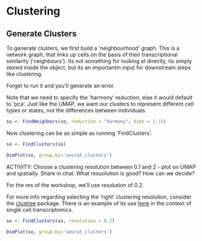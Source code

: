 # Clustering{#clustering}



## Generate Clusters

To generate clusters, we first build a 'neighbourhood' graph. This is a network graph, that links up cells on the basis of their transcriptional similarity ('neighbours'). Its not something for looking at directly, its simply stored inside the object, but its an importantin input for downstream steps like clustering. 

Forget to run it and you'll generate an error.

Note that we need to specify the 'harmony' reduction, else it would default to 'pca'. Just like the UMAP, we want our clusters to represent different cell types or states, not the differences between individuals. 

```r
so <- FindNeighbors(so, reduction = "harmony", dims = 1:15)
```


Now clustering can be as simple as running 'FindClusters'. 
```r
so <- FindClusters(so)  
```

```r
DimPlot(so, group.by='seurat_clusters')
```




ACTIVITY: Choose a clustering resolution between 0.1 and 2 - plot on UMAP and spatially. Share in chat. What resuolution is good? How can we decide? 


For the res of the workshop, we'll use resolution of 0.2.

For more info regarding selecting the 'right' clustering resolution, consider the [clustree](https://doi.org/10.1093/gigascience/giy083) package. There is an example of its use [here]( https://swbioinf.github.io/scRNAseqInR_Doco/clustering.html) in the context of single cell transcriptomics.



```r
so <- FindClusters(so, resolution = 0.2)  
```






```r
DimPlot(so, group.by='seurat_clusters')
```



